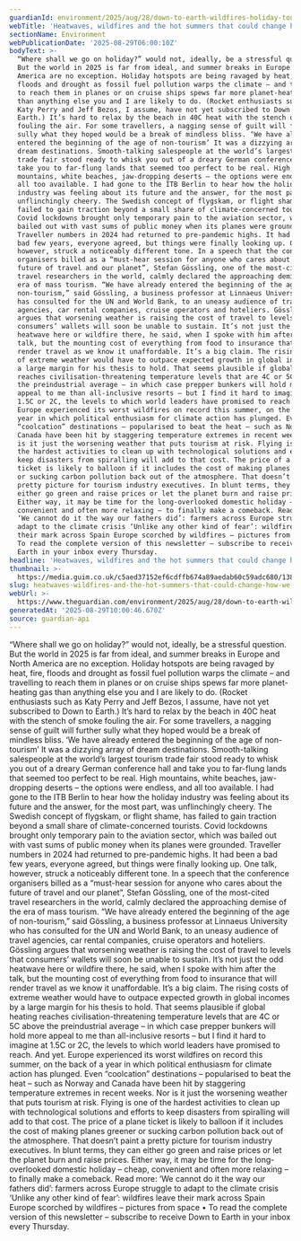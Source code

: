 ```yaml
---
guardianId: environment/2025/aug/28/down-to-earth-wildfires-holiday-tourism
webTitle: 'Heatwaves, wildfires and the hot summers that could change how we holiday'
sectionName: Environment
webPublicationDate: '2025-08-29T06:00:10Z'
bodyText: >-
  “Where shall we go on holiday?” would not, ideally, be a stressful question.
  But the world in 2025 is far from ideal, and summer breaks in Europe and North
  America are no exception. Holiday hotspots are being ravaged by heat, fire,
  floods and drought as fossil fuel pollution warps the climate – and travelling
  to reach them in planes or on cruise ships spews far more planet-heating gas
  than anything else you and I are likely to do. (Rocket enthusiasts such as
  Katy Perry and Jeff Bezos, I assume, have not yet subscribed to Down to
  Earth.) It’s hard to relax by the beach in 40C heat with the stench of smoke
  fouling the air. For some travellers, a nagging sense of guilt will further
  sully what they hoped would be a break of mindless bliss. ‘We have already
  entered the beginning of the age of non-tourism’ It was a dizzying array of
  dream destinations. Smooth-talking salespeople at the world’s largest tourism
  trade fair stood ready to whisk you out of a dreary German conference hall and
  take you to far-flung lands that seemed too perfect to be real. High
  mountains, white beaches, jaw-dropping deserts – the options were endless, and
  all too available. I had gone to the ITB Berlin to hear how the holiday
  industry was feeling about its future and the answer, for the most part, was
  unflinchingly cheery. The Swedish concept of flygskam, or flight shame, has
  failed to gain traction beyond a small share of climate-concerned tourists.
  Covid lockdowns brought only temporary pain to the aviation sector, which was
  bailed out with vast sums of public money when its planes were grounded.
  Traveller numbers in 2024 had returned to pre-pandemic highs. It had been a
  bad few years, everyone agreed, but things were finally looking up. One talk,
  however, struck a noticeably different tone. In a speech that the conference
  organisers billed as a “must-hear session for anyone who cares about the
  future of travel and our planet”, Stefan Gössling, one of the most-cited
  travel researchers in the world, calmly declared the approaching demise of the
  era of mass tourism. “We have already entered the beginning of the age of
  non-tourism,” said Gössling, a business professor at Linnaeus University who
  has consulted for the UN and World Bank, to an uneasy audience of travel
  agencies, car rental companies, cruise operators and hoteliers. Gössling
  argues that worsening weather is raising the cost of travel to levels that
  consumers’ wallets will soon be unable to sustain. It’s not just the odd
  heatwave here or wildfire there, he said, when I spoke with him after the
  talk, but the mounting cost of everything from food to insurance that will
  render travel as we know it unaffordable. It’s a big claim. The rising costs
  of extreme weather would have to outpace expected growth in global incomes by
  a large margin for his thesis to hold. That seems plausible if global heating
  reaches civilisation-threatening temperature levels that are 4C or 5C above
  the preindustrial average – in which case prepper bunkers will hold more
  appeal to me than all-inclusive resorts – but I find it hard to imagine at
  1.5C or 2C, the levels to which world leaders have promised to reach. And yet.
  Europe experienced its worst wildfires on record this summer, on the back of a
  year in which political enthusiasm for climate action has plunged. Even
  “coolcation” destinations – popularised to beat the heat – such as Norway and
  Canada have been hit by staggering temperature extremes in recent weeks. Nor
  is it just the worsening weather that puts tourism at risk. Flying is one of
  the hardest activities to clean up with technological solutions and efforts to
  keep disasters from spiralling will add to that cost. The price of a plane
  ticket is likely to balloon if it includes the cost of making planes greener
  or sucking carbon pollution back out of the atmosphere. That doesn’t paint a
  pretty picture for tourism industry executives. In blunt terms, they can
  either go green and raise prices or let the planet burn and raise prices.
  Either way, it may be time for the long-overlooked domestic holiday – cheap,
  convenient and often more relaxing – to finally make a comeback. Read more:
  ‘We cannot do it the way our fathers did’: farmers across Europe struggle to
  adapt to the climate crisis ‘Unlike any other kind of fear’: wildfires leave
  their mark across Spain Europe scorched by wildfires – pictures from space •
  To read the complete version of this newsletter – subscribe to receive Down to
  Earth in your inbox every Thursday.
headline: 'Heatwaves, wildfires and the hot summers that could change how we holiday'
thumbnail: >-
  https://media.guim.co.uk/c5aed37152ef6cdffb674a89aedab60c59adc680/138_0_2008_1608/500.jpg
slug: heatwaves-wildfires-and-the-hot-summers-that-could-change-how-we-holiday
webUrl: >-
  https://www.theguardian.com/environment/2025/aug/28/down-to-earth-wildfires-holiday-tourism
generatedAt: '2025-08-29T10:00:46.670Z'
source: guardian-api
---
```

“Where shall we go on holiday?” would not, ideally, be a stressful question. But the world in 2025 is far from ideal, and summer breaks in Europe and North America are no exception. Holiday hotspots are being ravaged by heat, fire, floods and drought as fossil fuel pollution warps the climate – and travelling to reach them in planes or on cruise ships spews far more planet-heating gas than anything else you and I are likely to do. (Rocket enthusiasts such as Katy Perry and Jeff Bezos, I assume, have not yet subscribed to Down to Earth.) It’s hard to relax by the beach in 40C heat with the stench of smoke fouling the air. For some travellers, a nagging sense of guilt will further sully what they hoped would be a break of mindless bliss. ‘We have already entered the beginning of the age of non-tourism’ It was a dizzying array of dream destinations. Smooth-talking salespeople at the world’s largest tourism trade fair stood ready to whisk you out of a dreary German conference hall and take you to far-flung lands that seemed too perfect to be real. High mountains, white beaches, jaw-dropping deserts – the options were endless, and all too available. I had gone to the ITB Berlin to hear how the holiday industry was feeling about its future and the answer, for the most part, was unflinchingly cheery. The Swedish concept of flygskam, or flight shame, has failed to gain traction beyond a small share of climate-concerned tourists. Covid lockdowns brought only temporary pain to the aviation sector, which was bailed out with vast sums of public money when its planes were grounded. Traveller numbers in 2024 had returned to pre-pandemic highs. It had been a bad few years, everyone agreed, but things were finally looking up. One talk, however, struck a noticeably different tone. In a speech that the conference organisers billed as a “must-hear session for anyone who cares about the future of travel and our planet”, Stefan Gössling, one of the most-cited travel researchers in the world, calmly declared the approaching demise of the era of mass tourism. “We have already entered the beginning of the age of non-tourism,” said Gössling, a business professor at Linnaeus University who has consulted for the UN and World Bank, to an uneasy audience of travel agencies, car rental companies, cruise operators and hoteliers. Gössling argues that worsening weather is raising the cost of travel to levels that consumers’ wallets will soon be unable to sustain. It’s not just the odd heatwave here or wildfire there, he said, when I spoke with him after the talk, but the mounting cost of everything from food to insurance that will render travel as we know it unaffordable. It’s a big claim. The rising costs of extreme weather would have to outpace expected growth in global incomes by a large margin for his thesis to hold. That seems plausible if global heating reaches civilisation-threatening temperature levels that are 4C or 5C above the preindustrial average – in which case prepper bunkers will hold more appeal to me than all-inclusive resorts – but I find it hard to imagine at 1.5C or 2C, the levels to which world leaders have promised to reach. And yet. Europe experienced its worst wildfires on record this summer, on the back of a year in which political enthusiasm for climate action has plunged. Even “coolcation” destinations – popularised to beat the heat – such as Norway and Canada have been hit by staggering temperature extremes in recent weeks. Nor is it just the worsening weather that puts tourism at risk. Flying is one of the hardest activities to clean up with technological solutions and efforts to keep disasters from spiralling will add to that cost. The price of a plane ticket is likely to balloon if it includes the cost of making planes greener or sucking carbon pollution back out of the atmosphere. That doesn’t paint a pretty picture for tourism industry executives. In blunt terms, they can either go green and raise prices or let the planet burn and raise prices. Either way, it may be time for the long-overlooked domestic holiday – cheap, convenient and often more relaxing – to finally make a comeback. Read more: ‘We cannot do it the way our fathers did’: farmers across Europe struggle to adapt to the climate crisis ‘Unlike any other kind of fear’: wildfires leave their mark across Spain Europe scorched by wildfires – pictures from space • To read the complete version of this newsletter – subscribe to receive Down to Earth in your inbox every Thursday.
